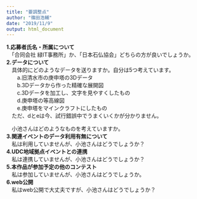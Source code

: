 ---
title: "要調整点"
author: "篠田浩輔"
date: "2019/11/9"
output: html_document
---

**1.応募者氏名・所属について**  
　「合同会社 緑IT事務所」か、「日本石仏協会」どちらの方が良いでしょうか。  
**2.データについて**  
　具体的にどのようなデータを送りますか。自分は5つ考えています。  
　　a.旧清水市の庚申塔の3Dデータ  
　　b.3Dデータから作った精確な展開図  
　　c.3Dデータを加工し、文字を見やすくしたもの  
　　d.庚申塔の等高線図  
　　e.庚申塔をマインクラフトにしたもの  
　ただ、dとeは今、試行錯誤中でうまくいくかが分かりません。  

　小池さんはどのようなものを考えていますか。  
**3.関連イベントのデータ利用有無について**  
　私は利用していませんが、小池さんはどうでしょうか？  
**4.UDC地域拠点イベントとの連携**  
　私は連携していませんが、小池さんはどうでしょうか？  
**5.本作品が参加予定の他のコンテスト**  
　私は参加していませんが、小池さんはどうでしょうか。  
**6.web公開**  
　私はweb公開で大丈夫ですが、小池さんはどうでしょうか？